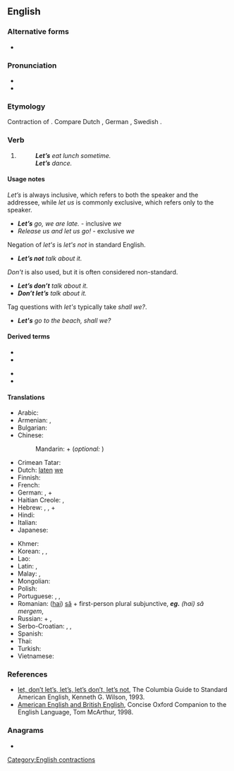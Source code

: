 {{also|lets|Lets|LETS|lēts}}
==English==

===Alternative forms===
* {{l|en|let us}} {{qualifier|dated}}

===Pronunciation===
* {{audio|en-us-let's.ogg|Audio (US)|lang=en}}
* {{IPA|/lɛts/|lang=en}}

===Etymology===
Contraction of {{m|en|let us}}. Compare Dutch {{m|nl|laat ons}}, German {{m|de|lass uns}}, Swedish {{m|sv|låt oss}}.

===Verb===
{{head|en|verb}}

# {{non-gloss definition|Used to form the [[hortative]] of verbs, equivalent of the [[first-person]] plural [[imperative]] in some other languages.}}
#: '''''Let’s''' eat lunch sometime.''
#: '''''Let’s''' dance.''

====Usage notes====
''Let’s'' is always inclusive, which refers to both the speaker and the addressee, while ''let us'' is commonly exclusive, which refers only to the speaker.
* '''''Let’s''' go, we are late.'' - inclusive ''we''
* ''Release us and let us go!'' - exclusive ''we''

Negation of ''let's'' is ''let's not'' in standard English.
* '''''Let’s not''' talk about it.''
''Don't'' is also used, but it is often considered non-standard.
* '''''Let’s don’t''' talk about it.'' {{qualifier|US}}
* '''''Don’t let’s''' talk about it.'' {{qualifier|British}}

Tag questions with ''let's'' typically take ''shall we?''.
* '''''Let's''' go to the beach, shall we?''

====Derived terms====
{{der-top}}
* {{l|en|let's go}}
* {{l|en|let's roll}}
{{der-mid}}
* {{l|en|let's say}}
* {{l|en|let's see}}
{{der-bottom}}

====Translations====
{{trans-top|let us; forming first-person plural imperative}}
* Arabic: {{t+|ar|لِـ}} {{qualifier|+ the first-person plural of the verb}}
* Armenian: {{t+|hy|արի}}, {{t+|hy|քել}}
* Bulgarian: {{t|bg|хайде|tr=hayde}} {{qualifier|+ "да" + the first-person plural of the verb}}
* Chinese:
*: Mandarin: {{zh-l|我們|tr=wǒmen}} + {{qualifier|verb}} (''optional:'' {{zh-l|吧|tr=ba}})
* Crimean Tatar: {{t|crh|aydı}}
* Dutch: [[laten]] [[we]]
* Finnish: {{t|fi|-kaamme}}
* French: {{qualifier|expressed with the first-person plural of the verb}}
* German: {{t+|de|lassen|alt=lasst uns}}, {{qualifier|expressed with the first-person plural of the verb}} + {{l|de|wir}}
* Haitian Creole: {{t|ht|annou}}, {{t|ht|ann}}
* Hebrew: {{t|he|בוא|m|tr=bo|sc=Hebr}}, {{t|he|בואי|f|tr=bo'i|sc=Hebr}}, {{t|he|בואו|p|tr=bo'u|sc=Hebr}} + {{qualifier|the first-person plural of the verb}}
* Hindi: {{qualifier|infinitive of the verb}} {{t+|hi|देना|tr=hamko ... do|alt=हमको ... दो|sc=Deva}}
* Italian: {{qualifier|expressed with the first-person plural of the verb}}
* Japanese: {{qualifier|volitional form is used, e.g. -ō/-mashō}}
{{trans-mid}}
* Khmer: {{t|km|តស់|tr=tɑh|sc=Khmr}}
* Korean: {{t|ko|ㅂ시다}}, {{t+|ko|자}}, {{t|ko|시죠}}
* Lao: {{t-needed|lo}}
* Latin: {{qualifier|they use in the verb subjuctive}} {{t+|la|simus|tr=let's be}}, {{qualifier|they use an verb in the subjunctive}} {{t+|la|simus|tr=let's be}}
* Malay: {{t|ms|mari}}, {{t|ms|ayuh}}
* Mongolian: {{t|mn|-ъя|sc=Cyrl}}
* Polish: {{t|pl|-my}}
* Portuguese: {{t|pt|-emos}}, {{t|pt|-amos}}, {{t+|pt|vamos}}
* Romanian: ([[hai]]) [[să]] + first-person plural subjunctive, '''''eg.''' (hai) să mergem'', {{t+|ro|haide}}
* Russian: {{t+|ru|давать|alt=дава́й(те)}} + {{qualifier|the first-person plural of the verb}}, {{qualifier|expressed with the first-person plural of the verb}}
* Serbo-Croatian: {{t|sh|hajdemo}}, {{qualifier|slang, contraction}} {{t|sh|aj'mo}}, {{t+|sh|hajde}}
* Spanish: {{qualifier|expressed with the first-person plural subjunctive of the verb}}
* Thai: {{t|th|กันเถอะ|tr=...gan tùh|alt=...กันเถอะ|sc=Thai}}
* Turkish: {{t+|tr|hadi}}
* Vietnamese: {{t+|vi|hãy}}
{{trans-bottom}}

===References===
* [http://www.bartleby.com/68/26/3626.html let, don’t let’s, let’s, let’s don’t, let’s not], The Columbia Guide to Standard American English, Kenneth G. Wilson, 1993.
* [http://www.encyclopedia.com/doc/1O29-AMERICANNGLSHNDBRTSHNGLSH.html American English and British English], Concise Oxford Companion to the English Language, Tom McArthur, 1998.

===Anagrams===
* {{anagrams|en|ELTs|LTEs|TESL|elts|lest|tels}}

[[Category:English contractions]]